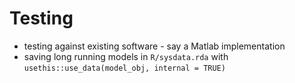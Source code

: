 # Testing

- testing against existing software - say a Matlab implementation
- saving long running models in `R/sysdata.rda` with `usethis::use_data(model_obj, internal = TRUE)`

